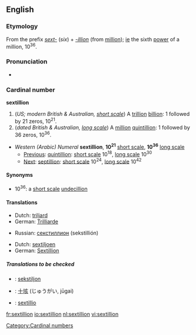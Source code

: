 {{see|Sextillion}}
==English==

===Etymology===
From the prefix ''[[sext-]]'' (''six'') + ''[[-illion]]'' (from [[million]]); [[ie]] the sixth [[power]] of a million, 10<sup>36</sup>.

===Pronunciation===
*{{rhymes|ɪljən}}

===Cardinal number===
'''sextillion'''

# (''US; modern British & Australian, [[w:Long and short scales|short scale]]'') A [[trillion]] [[billion]]: 1 followed by 21 zeros, 10<sup>21</sup>.
# (''dated British & Australian, [[w:Long and short scales|long scale]]'') A [[million]] [[quintillion]]: 1 followed by 36 zeros, 10<sup>36</sup>.

*''Western (Arabic) Numeral'' '''sextillion''', '''10<sup>21</sup>''' [[w:Long and short scales|short scale]], '''10<sup>36</sup>''' [[w:Long and short scales|long scale]]
**[[Previous]]: [[quintillion]]: [[w:Long and short scales|short scale]] 10<sup>18</sup>, [[w:Long and short scales|long scale]] 10<sup>30</sup>
**[[Next]]: [[septillion]]: [[w:Long and short scales|short scale]] 10<sup>24</sup>, [[w:Long and short scales|long scale]] 10<sup>42</sup>

====Synonyms====
*10<sup>36</sup>: a [[w:Long and short scales|short scale]] [[undecillion]]

====Translations====
{{trans-top|a trillion billion, 10<sup>21</sup>}}
*Dutch: [[triljard]]
*German: [[Trilliarde]]
{{trans-mid}}
*Russian: [[секстиллион]] (sekstillión) {{m}}
{{trans-bottom}}

{{trans-top|a million quintillion, 10<sup>36</sup>}}
*Dutch: [[sextiljoen]]
*German: [[Sextillion]]
{{trans-mid}}
{{trans-bottom}}

=====Translations to be checked=====
{{checktrans}}
*{{ttbc|Estonian}}: [[sekstiljon]]
*{{ttbc|Japanese}}: [[十]][[垓]] (じゅうがい, jūgai)
*{{ttbc|Latin}}: [[sextillio]]

[[Category:Cardinal numbers]]

[[fr:sextillion]]
[[io:sextillion]]
[[nl:sextillion]]
[[vi:sextillion]]